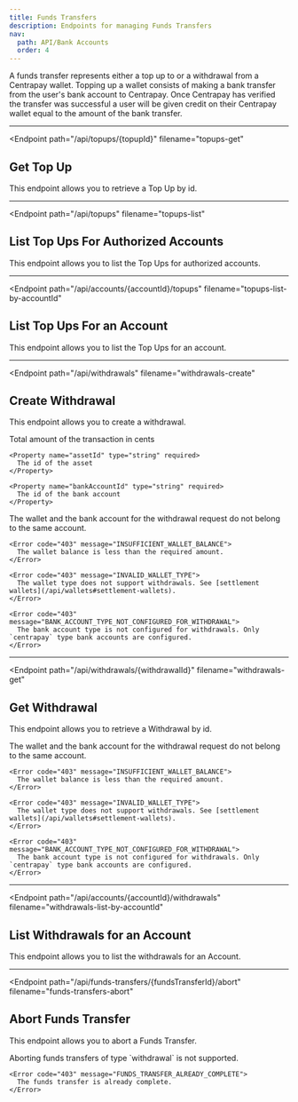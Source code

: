 ```yaml
---
title: Funds Transfers
description: Endpoints for managing Funds Transfers
nav:
  path: API/Bank Accounts
  order: 4
---
```



A funds transfer represents either a top up to or a withdrawal from a Centrapay wallet. Topping up a wallet consists of making a bank transfer from the user's bank account to Centrapay. Once Centrapay has verified the transfer was successful a user will be given credit on their Centrapay wallet equal to the amount of the bank transfer.

---

<Endpoint
  path="/api/topups/{topupId}"
  filename="topups-get"
>
  ## Get Top Up

  This endpoint allows you to retrieve a Top Up by id.
</Endpoint>

---

<Endpoint
  path="/api/topups"
  filename="topups-list"
>
  ## List Top Ups For Authorized Accounts

  This endpoint allows you to list the Top Ups for authorized accounts.
</Endpoint>

---

<Endpoint
  path="/api/accounts/{accountId}/topups"
  filename="topups-list-by-accountId"
>
  ## List Top Ups For an Account <Badge type="experimental"/>

  This endpoint allows you to list the Top Ups for an account.
</Endpoint>

---

<Endpoint
  path="/api/withdrawals"
  filename="withdrawals-create"
>
  ## Create Withdrawal <Badge type="experimental"/>

  This endpoint allows you to create a withdrawal.

  <Properties>
    <Property name="amount" type="bignumber" required>
      Total amount of the transaction in cents
    </Property>

    <Property name="assetId" type="string" required>
      The id of the asset
    </Property>

    <Property name="bankAccountId" type="string" required>
      The id of the bank account
    </Property>
  </Properties>

  <Properties heading="Errors">
    <Error code="403" message="BANK_AUTHORITY_WALLET_MISMATCH">
      The wallet and the bank account for the withdrawal request do not belong to the same account.
    </Error>

    <Error code="403" message="INSUFFICIENT_WALLET_BALANCE">
      The wallet balance is less than the required amount.
    </Error>

    <Error code="403" message="INVALID_WALLET_TYPE">
      The wallet type does not support withdrawals. See [settlement wallets](/api/wallets#settlement-wallets).
    </Error>

    <Error code="403" message="BANK_ACCOUNT_TYPE_NOT_CONFIGURED_FOR_WITHDRAWAL">
      The bank account type is not configured for withdrawals. Only `centrapay` type bank accounts are configured.
    </Error>
  </Properties>
</Endpoint>

---

<Endpoint
  path="/api/withdrawals/{withdrawalId}"
  filename="withdrawals-get"
>
  ## Get Withdrawal <Badge type="experimental"/>

  This endpoint allows you to retrieve a Withdrawal by id.


  <Properties heading="Errors">
    <Error code="403" message="BANK_AUTHORITY_WALLET_MISMATCH">
      The wallet and the bank account for the withdrawal request do not belong to the same account.
    </Error>

    <Error code="403" message="INSUFFICIENT_WALLET_BALANCE">
      The wallet balance is less than the required amount.
    </Error>

    <Error code="403" message="INVALID_WALLET_TYPE">
      The wallet type does not support withdrawals. See [settlement wallets](/api/wallets#settlement-wallets).
    </Error>

    <Error code="403" message="BANK_ACCOUNT_TYPE_NOT_CONFIGURED_FOR_WITHDRAWAL">
      The bank account type is not configured for withdrawals. Only `centrapay` type bank accounts are configured.
    </Error>
  </Properties>
</Endpoint>

---

<Endpoint
  path="/api/accounts/{accountId}/withdrawals"
  filename="withdrawals-list-by-accountId"
>
  ## List Withdrawals for an Account <Badge type="experimental"/>

  This endpoint allows you to list the withdrawals for an Account.
</Endpoint>

---

<Endpoint
  path="/api/funds-transfers/{fundsTransferId}/abort"
  filename="funds-transfers-abort"
>
  ## Abort Funds Transfer

  This endpoint allows you to abort a Funds Transfer.


  <Properties heading="Errors">
    <Error code="403" message="ABORT_WITHDRAWAL_NOT_SUPPORTED">
      Aborting funds transfers of type `withdrawal` is not supported.
    </Error>

    <Error code="403" message="FUNDS_TRANSFER_ALREADY_COMPLETE">
      The funds transfer is already complete.
    </Error>
  </Properties>
</Endpoint>
